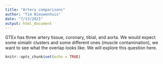 ```yaml
---
title: "Artery comparisons"
author: "Tim Nieuwenhuis"
date: "7/13/2021"
output: html_document
---
```


GTEx has three artery tissue, coronary, tibial, and aorta. We would expect some
simialir clusters and some different ones (muscle contamination), we want to see
what the overlap looks like. We will explore this question here.

```r
knitr::opts_chunk$set(echo = TRUE)
```

